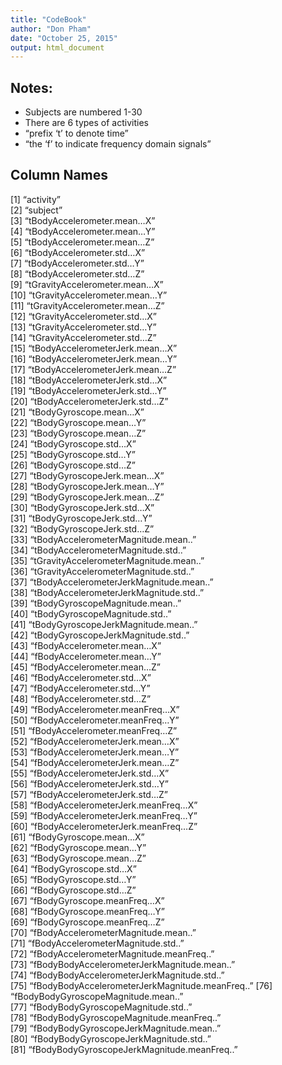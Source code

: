 ```yaml
---
title: "CodeBook"
author: "Don Pham"
date: "October 25, 2015"
output: html_document
---
```


## Notes:

* Subjects are numbered 1-30
* There are 6 types of activities
* "prefix 't' to denote time"
* "the 'f' to indicate frequency domain signals"

## Column Names

 [1] "activity"                                      
 [2] "subject"                                       
 [3] "tBodyAccelerometer.mean...X"                   
 [4] "tBodyAccelerometer.mean...Y"                   
 [5] "tBodyAccelerometer.mean...Z"                   
 [6] "tBodyAccelerometer.std...X"                    
 [7] "tBodyAccelerometer.std...Y"                    
 [8] "tBodyAccelerometer.std...Z"                    
 [9] "tGravityAccelerometer.mean...X"                
[10] "tGravityAccelerometer.mean...Y"                
[11] "tGravityAccelerometer.mean...Z"                
[12] "tGravityAccelerometer.std...X"                 
[13] "tGravityAccelerometer.std...Y"                 
[14] "tGravityAccelerometer.std...Z"                 
[15] "tBodyAccelerometerJerk.mean...X"               
[16] "tBodyAccelerometerJerk.mean...Y"               
[17] "tBodyAccelerometerJerk.mean...Z"               
[18] "tBodyAccelerometerJerk.std...X"                
[19] "tBodyAccelerometerJerk.std...Y"                
[20] "tBodyAccelerometerJerk.std...Z"                
[21] "tBodyGyroscope.mean...X"                       
[22] "tBodyGyroscope.mean...Y"                       
[23] "tBodyGyroscope.mean...Z"                       
[24] "tBodyGyroscope.std...X"                        
[25] "tBodyGyroscope.std...Y"                        
[26] "tBodyGyroscope.std...Z"                        
[27] "tBodyGyroscopeJerk.mean...X"                   
[28] "tBodyGyroscopeJerk.mean...Y"                   
[29] "tBodyGyroscopeJerk.mean...Z"                   
[30] "tBodyGyroscopeJerk.std...X"                    
[31] "tBodyGyroscopeJerk.std...Y"                    
[32] "tBodyGyroscopeJerk.std...Z"                    
[33] "tBodyAccelerometerMagnitude.mean.."            
[34] "tBodyAccelerometerMagnitude.std.."             
[35] "tGravityAccelerometerMagnitude.mean.."         
[36] "tGravityAccelerometerMagnitude.std.."          
[37] "tBodyAccelerometerJerkMagnitude.mean.."        
[38] "tBodyAccelerometerJerkMagnitude.std.."         
[39] "tBodyGyroscopeMagnitude.mean.."                
[40] "tBodyGyroscopeMagnitude.std.."                 
[41] "tBodyGyroscopeJerkMagnitude.mean.."            
[42] "tBodyGyroscopeJerkMagnitude.std.."             
[43] "fBodyAccelerometer.mean...X"                   
[44] "fBodyAccelerometer.mean...Y"                   
[45] "fBodyAccelerometer.mean...Z"                   
[46] "fBodyAccelerometer.std...X"                    
[47] "fBodyAccelerometer.std...Y"                    
[48] "fBodyAccelerometer.std...Z"                    
[49] "fBodyAccelerometer.meanFreq...X"               
[50] "fBodyAccelerometer.meanFreq...Y"               
[51] "fBodyAccelerometer.meanFreq...Z"               
[52] "fBodyAccelerometerJerk.mean...X"               
[53] "fBodyAccelerometerJerk.mean...Y"               
[54] "fBodyAccelerometerJerk.mean...Z"               
[55] "fBodyAccelerometerJerk.std...X"                
[56] "fBodyAccelerometerJerk.std...Y"                
[57] "fBodyAccelerometerJerk.std...Z"                
[58] "fBodyAccelerometerJerk.meanFreq...X"           
[59] "fBodyAccelerometerJerk.meanFreq...Y"           
[60] "fBodyAccelerometerJerk.meanFreq...Z"           
[61] "fBodyGyroscope.mean...X"                       
[62] "fBodyGyroscope.mean...Y"                       
[63] "fBodyGyroscope.mean...Z"                       
[64] "fBodyGyroscope.std...X"                        
[65] "fBodyGyroscope.std...Y"                        
[66] "fBodyGyroscope.std...Z"                        
[67] "fBodyGyroscope.meanFreq...X"                   
[68] "fBodyGyroscope.meanFreq...Y"                   
[69] "fBodyGyroscope.meanFreq...Z"                   
[70] "fBodyAccelerometerMagnitude.mean.."            
[71] "fBodyAccelerometerMagnitude.std.."             
[72] "fBodyAccelerometerMagnitude.meanFreq.."        
[73] "fBodyBodyAccelerometerJerkMagnitude.mean.."    
[74] "fBodyBodyAccelerometerJerkMagnitude.std.."     
[75] "fBodyBodyAccelerometerJerkMagnitude.meanFreq.."
[76] "fBodyBodyGyroscopeMagnitude.mean.."            
[77] "fBodyBodyGyroscopeMagnitude.std.."             
[78] "fBodyBodyGyroscopeMagnitude.meanFreq.."        
[79] "fBodyBodyGyroscopeJerkMagnitude.mean.."        
[80] "fBodyBodyGyroscopeJerkMagnitude.std.."         
[81] "fBodyBodyGyroscopeJerkMagnitude.meanFreq.."    
